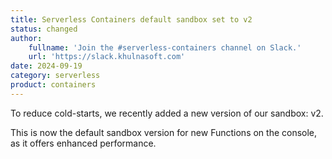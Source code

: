 ```yaml
---
title: Serverless Containers default sandbox set to v2
status: changed
author:
    fullname: 'Join the #serverless-containers channel on Slack.'
    url: 'https://slack.khulnasoft.com'
date: 2024-09-19
category: serverless
product: containers
---
```


To reduce cold-starts, we recently added a new version of our sandbox: v2.

This is now the default sandbox version for new Functions on the console, as it offers enhanced performance.

